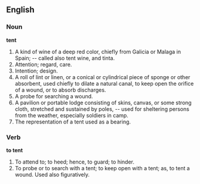 ==English==

===Noun===

'''tent'''

#A kind of wine of a deep red color, chiefly from Galicia or Malaga in Spain; -- called also tent wine, and tinta.
#Attention; regard, care.
#Intention; design.
#A roll of lint or linen, or a conical or cylindrical piece of sponge or other absorbent, used chiefly to dilate a natural canal, to keep open the orifice of a wound, or to absorb discharges.
#A probe for searching a wound.
#A pavilion or portable lodge consisting of skins, canvas, or some strong cloth, stretched and sustained by poles, -- used for sheltering persons from the weather, especially soldiers in camp.
#The representation of a tent used as a bearing.

===Verb===

'''to tent'''

#To attend to; to heed; hence, to guard; to hinder.
#To probe or to search with a tent; to keep open with a tent; as, to tent a wound. Used also figuratively.
